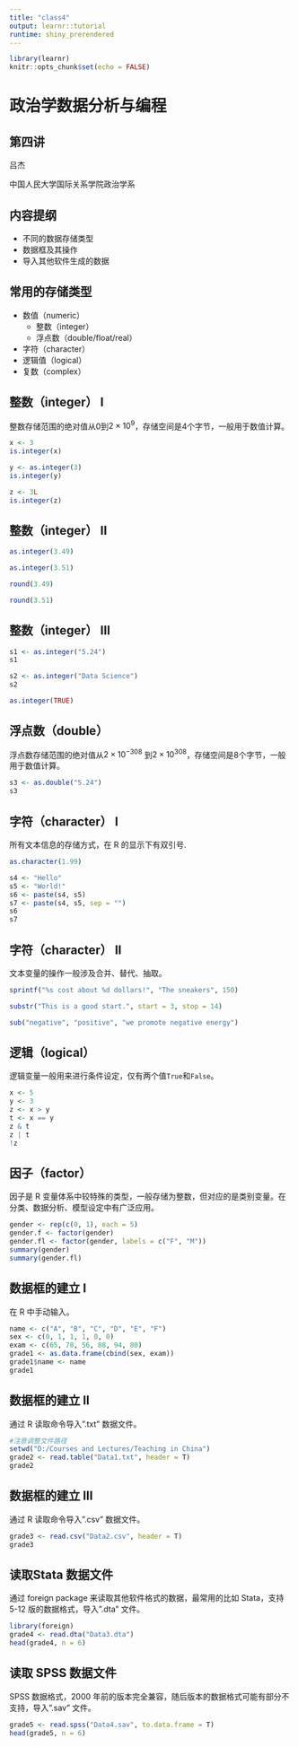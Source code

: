 ---
title: "class4"
output: learnr::tutorial
runtime: shiny_prerendered
---

```{r setup, include=FALSE}
library(learnr)
knitr::opts_chunk$set(echo = FALSE)
```


## 
<h1> 政治学数据分析与编程 </h1>
<h2> 第四讲 </h2>

吕杰

中国人民大学国际关系学院政治学系

<script language=JavaScript>
today=new Date();
function initArray(){
this.length=initArray.arguments.length
for(var i=0;i<this.length;i++)
this[i+1]=initArray.arguments[i] }
var d=new initArray(
"星期日",
"星期一",
"星期二",
"星期三",
"星期四",
"星期五",
"星期六");
document.write(
"<font color=#333 style='font-size:9pt;font-family: 楷体'> ",
today.getFullYear(),"年",
today.getMonth()+1,"月",
today.getDate(),"日",
d[today.getDay()+1],
"</font>" );
</script>

## 内容提纲
+ 不同的数据存储类型
+ 数据框及其操作
+ 导入其他软件生成的数据

## 常用的存储类型
+ 数值（numeric）
  * 整数（integer）
  * 浮点数（double/float/real）
+ 字符（character）
+ 逻辑值（logical）
+ 复数（complex）

## 整数（integer） I
整数存储范围的绝对值从0到$2 × 10^9$，存储空间是4个字节，一般用于数值计算。
```{r inte, exercise=TRUE}
x <- 3
is.integer(x)
```
```{r intea, exercise=TRUE}
y <- as.integer(3)
is.integer(y)
```
```{r inteb, exercise=TRUE}
z <- 3L
is.integer(z)
```

## 整数（integer） II
```{r inte2, exercise=TRUE}
as.integer(3.49)
```
```{r inte3, exercise=TRUE}
as.integer(3.51)
```
```{r inte4, exercise=TRUE}
round(3.49)
```
```{r inte5, exercise=TRUE}
round(3.51)
```

## 整数（integer） III
```{r inte6, exercise=TRUE}
s1 <- as.integer("5.24")
s1
```
```{r inte7, exercise=TRUE}
s2 <- as.integer("Data Science")
s2
```
```{r inte8, exercise=TRUE}
as.integer(TRUE)
```

## 浮点数（double）
浮点数存储范围的绝对值从$2 × 10^{−308}$ 到$2 × 10^{308}$，存储空间是8个字节，一般用于数值计算。

```{r dbl, exercise=TRUE}
s3 <- as.double("5.24")
s3
```

## 字符（character） I
所有文本信息的存储方式，在 R 的显示下有双引号.
```{r chr, exercise=TRUE}
as.character(1.99)
```
```{r chr2, exercise=TRUE}
s4 <- "Hello"
s5 <- "World!"
s6 <- paste(s4, s5)
s7 <- paste(s4, s5, sep = "")
s6
s7
```

## 字符（character） II
文本变量的操作一般涉及合并、替代、抽取。
```{r chr3, exercise=TRUE}
sprintf("%s cost about %d dollars!", "The sneakers", 150)
```
```{r chr4, exercise=TRUE}
substr("This is a good start.", start = 3, stop = 14)
```
```{r chr5, exercise=TRUE}
sub("negative", "positive", "we promote negative energy")
```

## 逻辑（logical）
逻辑变量一般用来进行条件设定，仅有两个值`True`和`False`。
```{r lol, exercise=TRUE}
x <- 5
y <- 3
z <- x > y
t <- x == y
z & t
z | t
!z
```

## 因子（factor）
因子是 R 变量体系中较特殊的类型，一般存储为整数，但对应的是类别变量。在分类、数据分析、模型设定中有广泛应用。
```{r fac, exercise=TRUE}
gender <- rep(c(0, 1), each = 5)
gender.f <- factor(gender)
gender.fl <- factor(gender, labels = c("F", "M"))
summary(gender)
summary(gender.fl)
```

## 数据框的建立 I
在 R 中手动输入。
```{r dtf, exercise=TRUE}
name <- c("A", "B", "C", "D", "E", "F")
sex <- c(0, 1, 1, 1, 0, 0)
exam <- c(65, 78, 56, 88, 94, 80)
grade1 <- as.data.frame(cbind(sex, exam))
grade1$name <- name
grade1
```

## 数据框的建立 II
通过 R 读取命令导入”.txt” 数据文件。
```{r dtf2, exercise=TRUE}
#注意调整文件路径
setwd("D:/Courses and Lectures/Teaching in China")
grade2 <- read.table("Data1.txt", header = T)
grade2
```

## 数据框的建立 III
通过 R 读取命令导入”.csv” 数据文件。
```{r dtf3, exercise=TRUE}
grade3 <- read.csv("Data2.csv", header = T)
grade3
```

## 读取Stata 数据文件
通过 foreign package 来读取其他软件格式的数据，最常用的比如 Stata，支持 5-12 版的数据格式，导入”.dta” 文件。
```{r frn3, exercise=TRUE}
library(foreign)
grade4 <- read.dta("Data3.dta")
head(grade4, n = 6)
```

## 读取 SPSS 数据文件
SPSS 数据格式，2000 年前的版本完全兼容，随后版本的数据格式可能有部分不支持，导入”.sav” 文件。
```{r spss, exercise=TRUE}
grade5 <- read.spss("Data4.sav", to.data.frame = T)
head(grade5, n = 6)
```
